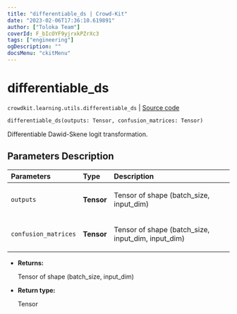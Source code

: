 ```yaml
---
title: "differentiable_ds | Crowd-Kit"
date: "2023-02-06T17:36:10.619891"
author: ["Toloka Team"]
coverId: F_bIcOYF9yjrxkPZrXc3
tags: ["engineering"]
ogDescription: ""
docsMenu: "ckitMenu"
---
```


# differentiable_ds
`crowdkit.learning.utils.differentiable_ds` | [Source code](https://github.com/Toloka/crowd-kit/blob/v1.2.0/crowdkit/learning/utils.py#L10)

```python
differentiable_ds(outputs: Tensor, confusion_matrices: Tensor)
```

Differentiable Dawid-Skene logit transformation.

## Parameters Description

| Parameters | Type | Description |
| :----------| :----| :-----------|
`outputs`|**Tensor**|<p>Tensor of shape (batch_size, input_dim)</p>
`confusion_matrices`|**Tensor**|<p>Tensor of shape (batch_size, input_dim, input_dim)</p>

* **Returns:**

  Tensor of shape (batch_size, input_dim)

* **Return type:**

  Tensor